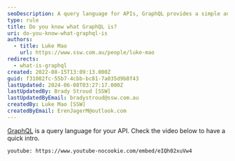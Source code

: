 ```yaml
---
seoDescription: A query language for APIs, GraphQL provides a simple and intuitive way to manage complex data relationships.
type: rule
title: Do you know what GraphQL is?
uri: do-you-know-what-graphql-is
authors:
  - title: Luke Mao
    url: https://www.ssw.com.au/people/luke-mao
redirects:
  - what-is-graphql
created: 2022-08-15T13:09:13.000Z
guid: f31082fc-55b7-4cbb-bc81-7a035d9b8f43
lastUpdated: 2024-06-08T03:27:17.000Z
lastUpdatedBy: Brady Stroud [SSW]
lastUpdatedByEmail: bradystroud@ssw.com.au
createdBy: Luke Mao [SSW]
createdByEmail: ErenJagerM@outlook.com
---
```


[GraphQL](https://graphql.org/) is a query language for your API. Check the video below to have a quick intro.

`youtube: https://www.youtube-nocookie.com/embed/eIQh02xuVw4`
